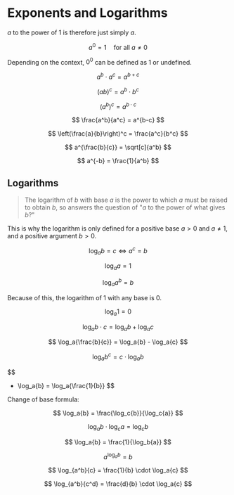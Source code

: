 # Exponents and Logarithms

$a$ to the power of 1 is therefore just simply $a$.

$$
a^0 = 1 \quad \text{for all } a \neq 0
$$

Depending on the context, $0^0$ can be defined as 1 or undefined.

$$
a^b \cdot a^c = a^{b+c}
$$

$$
(ab)^c = a^b \cdot b^c
$$

$$
(a^b)^c = a^{b \cdot c} 
$$

$$
\frac{a^b}{a^c} = a^{b-c}
$$

$$
\left(\frac{a}{b}\right)^c = \frac{a^c}{b^c}
$$

$$
a^{\frac{b}{c}} = \sqrt[c]{a^b}
$$

$$
a^{-b} = \frac{1}{a^b}
$$

## Logarithms

> The logarithm of $b$ with base $a$ is the power to which $a$ must be raised to obtain $b$, so answers the question of 
"$a$ to the power of what gives $b$?"

This is why the logarithm is only defined for a positive base $a > 0$ and $a \neq 1$, and a positive argument $b > 0$.

$$
\log_a{b} = c \iff a^c = b
$$

$$
\log_a{a} = 1
$$

$$
\log_a{a^b} = b
$$

Because of this, the logarithm of 1 with any base is 0.

$$
\log_a{1} = 0
$$

$$
\log_a{b \cdot c} = \log_a{b} + \log_a{c}
$$

$$
\log_a{\frac{b}{c}} = \log_a{b} - \log_a{c}
$$

$$
\log_a{b^c} = c \cdot \log_a{b}
$$

$$
- \log_a{b} = \log_a{\frac{1}{b}}
$$

Change of base formula:

$$
\log_a{b} = \frac{\log_c{b}}{\log_c{a}}
$$

$$
\log_a{b} \cdot \log_c{a} = \log_c{b}
$$

$$
\log_a{b} = \frac{1}{\log_b{a}}
$$

$$
a^{\log_a{b}} = b
$$

$$
\log_{a^b}{c} = \frac{1}{b} \cdot \log_a{c}
$$

$$
\log_{a^b}{c^d} = \frac{d}{b} \cdot \log_a{c}
$$